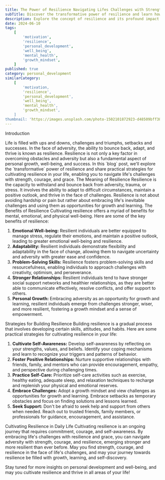 ```yaml
---
title: The Power of Resilience Navigating Lifes Challenges with Strength and Grace
subTitle: Discover the transformative power of resilience and learn how to cultivate resilience in the face of adversity
description: Explore the concept of resilience and its profound impact on personal growth, well-being, and success. Learn practical strategies for building resilience and overcoming obstacles with resilience and grace.
date: 2024-06-10
tags:
    [
        'motivation',
        'resilience',
        'personal_development',
        'well_being',
        'mental_health',
        'growth_mindset',
    ]
published: true
category: personal_development
similarCategory:
    [
        'motivation,
        'resilience',
        'personal_development',
        'well_being',
        'mental_health',
        'growth_mindset',
    ]
thumbnail: 'https://images.unsplash.com/photo-1502101872923-d48509bff386?q=80&w=1932&auto=format&fit=crop&ixlib=rb-4.0.3&ixid=M3wxMjA3fDB8MHxwaG90by1wYWdlfHx8fGVufDB8fHx8fA%3D%3D'
---
```


<Heading type="danger">Introduction</Heading>

<Paragraph>
    Life is filled with ups and downs, challenges and triumphs, setbacks and
    successes. In the face of adversity, the ability to bounce back, adapt, and
    thrive is known as resilience. Resilience is not only a key factor in
    overcoming obstacles and adversity but also a fundamental aspect of personal
    growth, well-being, and success. In this `blog` post, we'll explore the
    `transformative` power of resilience and share practical strategies for
    cultivating resilience in your life, enabling you to navigate life's
    challenges with strength, courage, and grace.
</Paragraph>
<Heading>The Meaning of Resilience</Heading>

<Paragraph>
    Resilience is the capacity to withstand and bounce back from adversity,
    trauma, or stress. It involves the ability to adapt to difficult
    circumstances, maintain a positive outlook, and thrive in the face of
    challenges. Resilience is not about avoiding hardship or pain but rather
    about embracing life's inevitable challenges and using them as opportunities
    for growth and learning.
</Paragraph>
<Heading>The Benefits of Resilience</Heading>

<Paragraph>
    Cultivating resilience offers a myriad of benefits for mental, emotional,
    and physical well-being. Here are some of the key benefits of resilience:
</Paragraph>
<ol>
    <li>
        <strong>Emotional Well-being:</strong> Resilient individuals are better
        equipped to manage stress, regulate their emotions, and maintain a
        positive outlook, leading to greater emotional well-being and
        resilience.
    </li>
    <li>
        <strong>Adaptability:</strong> Resilient individuals demonstrate
        flexibility and adaptability in the face of change, allowing them to
        navigate uncertainty and adversity with greater ease and confidence.
    </li>
    <li>
        <strong>Problem-Solving Skills:</strong> Resilience fosters
        problem-solving skills and resourcefulness, enabling individuals to
        approach challenges with creativity, optimism, and perseverance.
    </li>
    <li>
        <strong>Stronger Relationships:</strong> Resilient individuals tend to
        have stronger social support networks and healthier relationships, as
        they are better able to communicate effectively, resolve conflicts, and
        offer support to others.
    </li>
    <li>
        <strong>Personal Growth:</strong> Embracing adversity as an opportunity
        for growth and learning, resilient individuals emerge from challenges
        stronger, wiser, and more resilient, fostering a growth mindset and a
        sense of empowerment.
    </li>
</ol>
<Heading>Strategies for Building Resilience</Heading>

<Paragraph>
    Building resilience is a gradual process that involves developing certain
    skills, attitudes, and habits. Here are some practical strategies for
    cultivating resilience in your life:
</Paragraph>
<ol>
    <li>
        <strong>Cultivate Self-Awareness:</strong> Develop self-awareness by
        reflecting on your strengths, values, and beliefs. Identify your coping
        mechanisms and learn to recognize your triggers and patterns of
        behavior.
    </li>
    <li>
        <strong>Foster Positive Relationships:</strong> Nurture supportive
        relationships with friends, family, and mentors who can provide
        encouragement, empathy, and perspective during challenging times.
    </li>
    <li>
        <strong>Practice Self-Care:</strong> Prioritize self-care activities
        such as exercise, healthy eating, adequate sleep, and relaxation
        techniques to recharge and replenish your physical and emotional
        reserves.
    </li>
    <li>
        <strong>Embrace Challenges:</strong> Adopt a growth mindset and view
        challenges as opportunities for growth and learning. Embrace setbacks as
        temporary obstacles and focus on finding solutions and lessons learned.
    </li>
    <li>
        <strong>Seek Support:</strong> Don't be afraid to seek help and support
        from others when needed. Reach out to trusted friends, family members,
        or professionals for guidance, encouragement, and assistance.
    </li>
</ol>
<Heading>Cultivating Resilience in Daily Life</Heading>

<Paragraph>
    Cultivating resilience is an ongoing journey that requires commitment,
    courage, and self-awareness. By embracing life's challenges with resilience
    and grace, you can navigate adversity with strength, courage, and
    resilience, emerging stronger and more resilient than ever before.
</Paragraph>
<Paragraph>
    May you find strength, courage, and resilience in the face of life's
    challenges, and may your journey towards resilience be filled with growth,
    learning, and self-discovery.
</Paragraph>

Stay tuned for more insights on personal development and well-being, and may you
cultivate resilience and thrive in all areas of your life!
